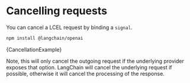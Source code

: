 # Cancelling requests

You can cancel a LCEL request by binding a `signal`.



<IntegrationInstallTooltip></IntegrationInstallTooltip>

```bash npm2yarn
npm install @langchain/openai
```

<CodeBlock language="typescript">{CancellationExample}</CodeBlock>

Note, this will only cancel the outgoing request if the underlying provider exposes that option. LangChain will cancel the underlying request if possible, otherwise it will cancel the processing of the response.
